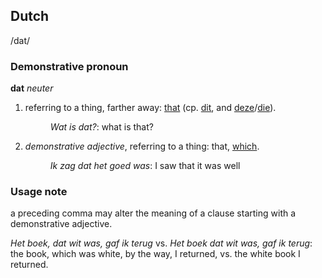 == Dutch ==
/dat/
===Demonstrative pronoun===
'''dat''' ''neuter''

# referring to a thing, farther away: [[that]] (cp. [[dit]], and [[deze]]/[[die]]).
#: ''Wat is dat?'': what is that?
# ''demonstrative adjective'', referring to a thing: that, [[which]].
#: ''Ik zag dat het goed was'': I saw that it was well

===Usage note===
a preceding comma may alter the meaning of a clause starting with a demonstrative adjective.

''Het boek, dat wit was, gaf ik terug'' vs. ''Het boek dat wit was, gaf ik terug'': the book, which was white, by the way, I returned, vs. the white book I returned.